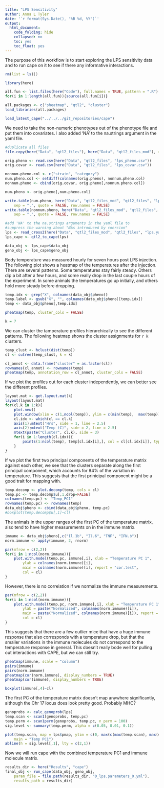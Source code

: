 ```yaml
---
title: "LPS Sensitivity"
author: Anna L Tyler
date: '`r format(Sys.Date(), "%B %d, %Y")`'
output: 
  html_document:
    code_folding: hide
    collapsed: no
    toc: yes
    toc_float: yes
---
```



The purpose of this workflow is to start exploring the LPS sensitivity
data and to run cape on it to see if there any informative interactions.



```r
rm(list = ls())

library(here)

all.fun <- list.files(here("Code"), full.names = TRUE, pattern = ".R")
for(i in 1:length(all.fun)){source(all.fun[i])}

all.packages <- c("pheatmap", "qtl2", "cluster")
load_libraries(all.packages)

load_latest_cape("../../../git_repositories/cape")
```


We need to take the non-numeric phenotypes out of the phenotype
file and put them into covariates. I also added 'NA' to the na.strings
argument in the yaml file.

```r
#duplicate all files
file.copy(here("Data", "qtl2_files"), here("Data", "qtl2_files_mod"), recursive = TRUE)

orig.pheno <- read.csv(here("Data", "qtl2_files", "lps_pheno.csv"))
orig.covar <- read.csv(here("Data", "qtl2_files", "lps_covar.csv"))

nonnum.pheno.col <- c("strain", "category")
num.pheno.col <- setdiff(colnames(orig.pheno), nonnum.pheno.col)
nonnum.pheno <- cbind(orig.covar, orig.pheno[,nonnum.pheno.col])

num.pheno <- orig.pheno[,num.pheno.col]

write.table(num.pheno, here("Data", "qtl2_files_mod", "qtl2_files", "lps_pheno.csv"),
    sep = ",", quote = FALSE, row.names = FALSE)
write.table(nonnum.pheno, here("Data", "qtl2_files_mod", "qtl2_files", "lps_covar.csv"), 
    sep = ",", quote = FALSE, row.names = FALSE)

```

```r
#add 'NA' to the na.strings arguments in the yaml file to 
#suppress the warning about "NAs introduced by coercion"
lps <- read_cross2(here("Data", "qtl2_files_mod", "qtl2_files", "lps.yaml"))
lps_cape <- qtl2_to_cape(lps)

data_obj <- lps_cape$data_obj
geno_obj <- lps_cape$geno_obj
```

Body temperature was measured hourly for seven hours post
LPS injection. The following plot shows a heatmap of the 
temperatures after the injection. There are several patterns.
Some temperatures stay fairly steady. Others dip a bit after
a few hours, and some really drop in the last couple hours
of the experiment. In some animals the temperatures go up
initially, and others hold more steady before dropping.

```r
temp.idx <- grep("X", colnames(data_obj$pheno))
temp.label <- gsub("X", "", colnames(data_obj$pheno)[temp.idx])
temp <- data_obj$pheno[,temp.idx]

pheatmap(temp, cluster_cols = FALSE)
```


```r
k = 7
```

We can cluster the tamperature profiles hierarchically
to see the different patterns. The following heatmap
shows the cluster assignments for `r k` clusters.

```r

temp_clust <- hclust(dist(temp))
cl <- cutree(temp_clust, k = k)

cl_annot <- data.frame("cluster" = as.factor(cl))
rownames(cl_annot) <- rownames(temp)
pheatmap(temp, annotation_row = cl_annot, cluster_cols = FALSE)
```

If we plot the profiles out for each cluster independently,
we can better see the different profiles.

```r

layout.mat <- get.layout.mat(k)
layout(layout.mat)
for(cl.k in 1:k){
    plot.new()
    plot.window(xlim = c(1,ncol(temp)), ylim = c(min(temp),  max(temp)))
    cl.idx <- which(cl == cl.k)
    axis(1);mtext("Hrs", side = 1, line = 2.5)
    axis(2);mtext("Temp (C)", side = 2, line = 2.5)
    mtext(paste("Cluster", cl.k), side = 3)
    for(i in 1:length(cl.idx)){
        points(1:ncol(temp), temp[cl.idx[i],], col = cl[cl.idx[i]], type = "b", pch = 16)
    }
}

```

If we plot the first two principal components of the temperature
matrix against each other, we see that the clusters separate along
the first principal component, which accounts for 84% of the variation
in temperature. This suggests that the first prinicipal component
might be a good trait for mapping with.

```r
temp.decomp <- plot.decomp(temp, cols = cl)
temp.pc <- temp.decomp$u[,1,drop=FALSE]
colnames(temp.pc) <- "Temp_PC1"
rownames(temp.pc) <- rownames(temp)
data_obj$pheno <- cbind(data_obj$pheno, temp.pc)
#boxplot(temp.decomp$u[,1]~cl)
```

The animals in the upper ranges of the first PC of the temperature 
matrix, also tend to have higher measurements on in the immune
matrix. 

```r
immune <- data_obj$pheno[,c("Il.1b", "Il.6", "TNF", "IFN.b")]
norm.immune <- apply(immune, 2, rnorm)

par(mfrow = c(2,2))
for(i in 1:ncol(norm.immune)){
    plot.with.model(temp.pc, immune[,i], xlab = "Temperature PC 1",
        ylab = colnames(norm.immune)[i],
        main = colnames(norm.immune)[i], report = "cor.test",
        col = cl)
}
```

However, there is no correlation if we normalize the immune
measurements.

```r
par(mfrow = c(2,2))
for(i in 1:ncol(norm.immune)){
    plot.with.model(temp.pc, norm.immune[,i], xlab = "Temperature PC 1",
        ylab = paste("Normalized", colnames(norm.immune)[i]),
        main = paste("Normalized", colnames(norm.immune)[i]), report = "cor.test",
        col = cl)
}
```

This suggests that there are a few outlier mice that have a 
huge immune response that also corresponds with a temperature
drop, but that the smaller variations in the immune molecules
do not correspond to the temperature response in general. 
This doesn't really bode well for pulling out interactions 
with CAPE, but we can still try.

```r
pheatmap(immune, scale = "column")
pairs(immune)
pairs(norm.immune)
pheatmap(cor(norm.immune), display_numbers = TRUE)
pheatmap(cor(immune), display_numbers = TRUE)

boxplot(immune[,4]~cl)
```

The first PC of the temperature matrix doesn't map anywhere
significantly, although the Chr 17 locus does look pretty 
good. Probably MHC?

```r
genoprobs <- calc_genoprob(lps)
temp.scan <- scan1(genoprobs, temp.pc)
temp.perm <- scan1perm(genoprobs, temp.pc, n_perm = 100)
sig.level <- summary(temp.perm, alpha = c(0.05, 0.01, 0.1))

plot(temp.scan, map = lps$pmap, ylim = c(0, max(c(max(temp.scan), max(sig.level)*1.05))),
    main = "Temp PC1")
abline(h = sig.level[,1], lty = c(2,1))
```

Now we will run cape with the combined temperature PC1 and immune
molecule matrix.

```r
results_dir <- here("Results", "cape")
final_obj <- run_cape(data_obj, geno_obj, 
    param_file = file.path(results_dir, "0_lps.parameters_0.yml"),
    results_path = results_dir)
```